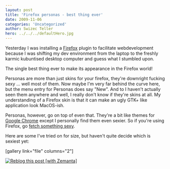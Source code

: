 ```yaml
---
layout: post
title: 'Firefox personas - best thing ever'
date: 2009-11-06
categories: 'Uncategorized'
author: Swizec Teller
hero: ../../../defaultHero.jpg
---
```

Yesterday I was installing a [Firefox](http://www.mozilla.com/en-US/firefox/ "Firefox") plugin to facilitate webdevelopment because I was shifting my dev environment from the laptop to the freshly karmic kubuntised desktop computer and guess what I stumbled upon.



The single best thing ever to make its appearance in the Firefox world!



Personas are more than just skins for your firefox, they're downright fucking sexy ... well most of them. Now maybe I'm very far behind the curve here, but the menu entry for Personas does say "New". And to I haven't actually seen them anywhere and well, I really don't know if they're skins at all. My understanding of a Firefox skin is that it can make an ugly GTK+ like application look MacOS-ish.



Personas, however, go on top of even that. They're a bit like themes for [Google Chrome](http://www.google.com/chrome "Google Chrome") except I personally find them even sexier. So if you're using Firefox, go [fetch something sexy](https://addons.mozilla.org/en-US/firefox/personas/).



Here are some I've tried on for size, but haven't quite decide which is sexiest yet:



\[gallery link="file" columns="2"]

[![Reblog this post \[with Zemanta\]](http://img.zemanta.com/reblog_e.png?x-id=8ae49c52-9517-4774-a815-ecb0262402b4)](http://reblog.zemanta.com/zemified/8ae49c52-9517-4774-a815-ecb0262402b4/ "Reblog this post \[with Zemanta]")